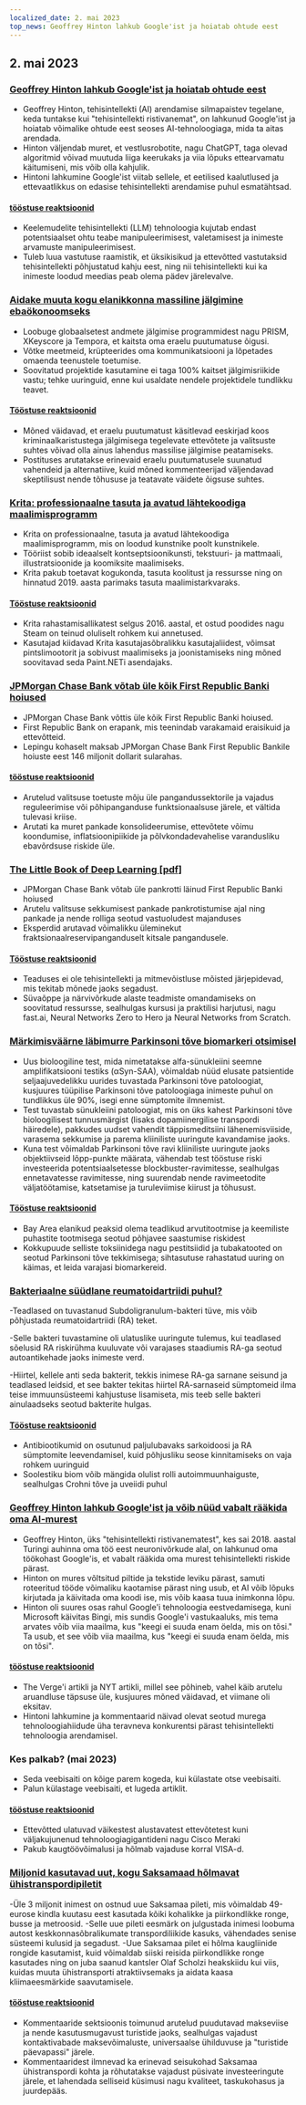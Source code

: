 ```yaml
---
localized_date: 2. mai 2023
top_news: Geoffrey Hinton lahkub Google'ist ja hoiatab ohtude eest
---
```




<CallToAction />

<Steps>

## 2. mai 2023

### [Geoffrey Hinton lahkub Google'ist ja hoiatab ohtude eest](https://www.nytimes.com/2023/05/01/technology/ai-google-chatbot-engineer-quits-hinton.html)

- Geoffrey Hinton, tehisintellekti (AI) arendamise silmapaistev tegelane, keda tuntakse kui "tehisintellekti ristivanemat", on lahkunud Google'ist ja hoiatab võimalike ohtude eest seoses AI-tehnoloogiaga, mida ta aitas arendada.
- Hinton väljendab muret, et vestlusrobotite, nagu ChatGPT, taga olevad algoritmid võivad muutuda liiga keerukaks ja viia lõpuks ettearvamatu käitumiseni, mis võib olla kahjulik.
- Hintoni lahkumine Google'ist viitab sellele, et eetilised kaalutlused ja ettevaatlikkus on edasise tehisintellekti arendamise puhul esmatähtsad.

#### [tööstuse reaktsioonid](http://news.ycombinator.com/item?id=35771104)

- Keelemudelite tehisintellekti (LLM) tehnoloogia kujutab endast potentsiaalset ohtu teabe manipuleerimisest, valetamisest ja inimeste arvamuste manipuleerimisest.
- Tuleb luua vastutuse raamistik, et üksikisikud ja ettevõtted vastutaksid tehisintellekti põhjustatud kahju eest, ning nii tehisintellekti kui ka inimeste loodud meedias peab olema pädev järelevalve.

### [Aidake muuta kogu elanikkonna massiline jälgimine ebaökonoomseks](https://prism-break.org/en/)

- Loobuge globaalsetest andmete jälgimise programmidest nagu PRISM, XKeyscore ja Tempora, et kaitsta oma eraelu puutumatuse õigusi.
- Võtke meetmeid, krüpteerides oma kommunikatsiooni ja lõpetades omaenda teenustele toetumise.
- Soovitatud projektide kasutamine ei taga 100% kaitset jälgimisriikide vastu; tehke uuringuid, enne kui usaldate nendele projektidele tundlikku teavet.

#### [Tööstuse reaktsioonid](http://news.ycombinator.com/item?id=35772005)

- Mõned väidavad, et eraelu puutumatust käsitlevad eeskirjad koos kriminaalkaristustega jälgimisega tegelevate ettevõtete ja valitsuste suhtes võivad olla ainus lahendus massilise jälgimise peatamiseks.
- Postituses arutatakse erinevaid eraelu puutumatusele suunatud vahendeid ja alternatiive, kuid mõned kommenteerijad väljendavad skeptilisust nende tõhususe ja teatavate väidete õigsuse suhtes.

### [Krita: professionaalne tasuta ja avatud lähtekoodiga maalimisprogramm](https://krita.org/en/)

- Krita on professionaalne, tasuta ja avatud lähtekoodiga maalimisprogramm, mis on loodud kunstnike poolt kunstnikele.
- Tööriist sobib ideaalselt kontseptsioonikunsti, tekstuuri- ja mattmaali, illustratsioonide ja koomiksite maalimiseks.
- Krita pakub toetavat kogukonda, tasuta koolitust ja ressursse ning on hinnatud 2019. aasta parimaks tasuta maalimistarkvaraks.

#### [Tööstuse reaktsioonid](http://news.ycombinator.com/item?id=35771994)

- Krita rahastamisallikatest selgus 2016. aastal, et ostud poodides nagu Steam on teinud oluliselt rohkem kui annetused.
- Kasutajad kiidavad Krita kasutajasõbralikku kasutajaliidest, võimsat pintslimootorit ja sobivust maalimiseks ja joonistamiseks ning mõned soovitavad seda Paint.NETi asendajaks.

### [JPMorgan Chase Bank võtab üle kõik First Republic Banki hoiused](https://www.fdic.gov/news/press-releases/2023/pr23034.html)

- JPMorgan Chase Bank võttis üle kõik First Republic Banki hoiused.
- First Republic Bank on erapank, mis teenindab varakamaid eraisikuid ja ettevõtteid.
- Lepingu kohaselt maksab JPMorgan Chase Bank First Republic Bankile hoiuste eest 146 miljonit dollarit sularahas.

#### [tööstuse reaktsioonid](http://news.ycombinator.com/item?id=35770048)

- Arutelud valitsuse toetuste mõju üle pangandussektorile ja vajadus reguleerimise või põhipanganduse funktsionaalsuse järele, et vältida tulevasi kriise.
- Arutati ka muret pankade konsolideerumise, ettevõtete võimu koondumise, inflatsioonipiikide ja põlvkondadevahelise varandusliku ebavõrdsuse riskide üle.

### [The Little Book of Deep Learning [pdf]](https://fleuret.org/public/lbdl.pdf)

- JPMorgan Chase Bank võtab üle pankrotti läinud First Republic Banki hoiused
- Arutelu valitsuse sekkumisest pankade pankrotistumise ajal ning pankade ja nende rolliga seotud vastuoludest majanduses
- Eksperdid arutavad võimalikku üleminekut fraktsionaalreservipanganduselt kitsale pangandusele.

#### [Tööstuse reaktsioonid](http://news.ycombinator.com/item?id=35767789)

- Teaduses ei ole tehisintellekti ja mitmevõistluse mõisted järjepidevad, mis tekitab mõnede jaoks segadust.
- Süvaõppe ja närvivõrkude alaste teadmiste omandamiseks on soovitatud ressursse, sealhulgas kursusi ja praktilisi harjutusi, nagu fast.ai, Neural Networks Zero to Hero ja Neural Networks from Scratch.

### [Märkimisväärne läbimurre Parkinsoni tõve biomarkeri otsimisel](https://www.michaeljfox.org/publication/michael-j-fox-foundation-announces-significant-breakthrough-search-parkinsons-biomarker)

- Uus bioloogiline test, mida nimetatakse alfa-sünukleiini seemne amplifikatsiooni testiks (αSyn-SAA), võimaldab nüüd elusate patsientide seljaajuvedelikku uurides tuvastada Parkinsoni tõve patoloogiat, kusjuures tüüpilise Parkinsoni tõve patoloogiaga inimeste puhul on tundlikkus üle 90%, isegi enne sümptomite ilmnemist.
- Test tuvastab sünukleiini patoloogiat, mis on üks kahest Parkinsoni tõve bioloogilisest tunnusmärgist (lisaks dopamiinergilise transpordi häiredele), pakkudes uudset vahendit täppismeditsiini lähenemisviiside, varasema sekkumise ja parema kliiniliste uuringute kavandamise jaoks.
- Kuna test võimaldab Parkinsoni tõve ravi kliiniliste uuringute jaoks objektiivseid lõpp-punkte määrata, vähendab test tööstuse riski investeerida potentsiaalsetesse blockbuster-ravimitesse, sealhulgas ennetavatesse ravimitesse, ning suurendab nende ravimeetodite väljatöötamise, katsetamise ja turuleviimise kiirust ja tõhusust.

#### [Tööstuse reaktsioonid](http://news.ycombinator.com/item?id=35770563)

- Bay Area elanikud peaksid olema teadlikud arvutitootmise ja keemiliste puhastite tootmisega seotud põhjavee saastumise riskidest
- Kokkupuude selliste toksiinidega nagu pestitsiidid ja tubakatooted on seotud Parkinsoni tõve tekkimisega; sihtasutuse rahastatud uuring on käimas, et leida varajasi biomarkereid.

### [Bakteriaalne süüdlane reumatoidartriidi puhul?](https://www.the-scientist.com/news-opinion/a-bacterial-culprit-for-rheumatoid-arthritis-71088)

-Teadlased on tuvastanud Subdoligranulum-bakteri tüve, mis võib põhjustada reumatoidartriidi (RA) teket.

-Selle bakteri tuvastamine oli ulatuslike uuringute tulemus, kui teadlased sõelusid RA riskirühma kuuluvate või varajases staadiumis RA-ga seotud autoantikehade jaoks inimeste verd.

-Hiirtel, kellele anti seda bakterit, tekkis inimese RA-ga sarnane seisund ja teadlased leidsid, et see bakter tekitas hiirtel RA-sarnaseid sümptomeid ilma teise immuunsüsteemi kahjustuse lisamiseta, mis teeb selle bakteri ainulaadseks seotud bakterite hulgas.

#### [Tööstuse reaktsioonid](http://news.ycombinator.com/item?id=35775704)

- Antibiootikumid on osutunud paljulubavaks sarkoidoosi ja RA sümptomite leevendamisel, kuid põhjusliku seose kinnitamiseks on vaja rohkem uuringuid
- Soolestiku biom võib mängida olulist rolli autoimmuunhaiguste, sealhulgas Crohni tõve ja uveiidi puhul

### [Geoffrey Hinton lahkub Google'ist ja võib nüüd vabalt rääkida oma AI-murest](https://www.theverge.com/2023/5/1/23706311/hinton-godfather-of-ai-threats-fears-warnings)

- Geoffrey Hinton, üks "tehisintellekti ristivanematest", kes sai 2018. aastal Turingi auhinna oma töö eest neuronivõrkude alal, on lahkunud oma töökohast Google'is, et vabalt rääkida oma murest tehisintellekti riskide pärast.
- Hinton on mures võltsitud piltide ja tekstide leviku pärast, samuti roteeritud tööde võimaliku kaotamise pärast ning usub, et AI võib lõpuks kirjutada ja käivitada oma koodi ise, mis võib kaasa tuua inimkonna lõpu.
- Hinton oli suures osas rahul Google'i tehnoloogia eestvedamisega, kuni Microsoft käivitas Bingi, mis sundis Google'i vastukaaluks, mis tema arvates võib viia maailma, kus "keegi ei suuda enam öelda, mis on tõsi." Ta usub, et see võib viia maailma, kus "keegi ei suuda enam öelda, mis on tõsi".

#### [tööstuse reaktsioonid](http://news.ycombinator.com/item?id=35771508)

- The Verge'i artikli ja NYT artikli, millel see põhineb, vahel käib arutelu aruandluse täpsuse üle, kusjuures mõned väidavad, et viimane oli eksitav.
- Hintoni lahkumine ja kommentaarid näivad olevat seotud murega tehnoloogiahiidude üha teravneva konkurentsi pärast tehisintellekti tehnoloogia arendamisel.

### Kes palkab? (mai 2023)

- Seda veebisaiti on kõige parem kogeda, kui külastate otse veebisaiti.
- Palun külastage veebisaiti, et lugeda artiklit.

#### [tööstuse reaktsioonid](http://news.ycombinator.com/item?id=35773707)

- Ettevõtted ulatuvad väikestest alustavatest ettevõtetest kuni väljakujunenud tehnoloogiagigantideni nagu Cisco Meraki
- Pakub kaugtöövõimalusi ja hõlmab vajaduse korral VISA-d.

### [Miljonid kasutavad uut, kogu Saksamaad hõlmavat ühistranspordipiletit](https://apnews.com/article/germany-public-transit-cheap-ticket-trains-metro-3d83f1a35ab8e3945b8034b9bd511c29)

-Üle 3 miljonit inimest on ostnud uue Saksamaa pileti, mis võimaldab 49-eurose kindla kuutasu eest kasutada kõiki kohalikke ja piirkondlikke ronge, busse ja metroosid.
-Selle uue pileti eesmärk on julgustada inimesi loobuma autost keskkonnasõbralikumate transpordiliikide kasuks, vähendades senise süsteemi kulusid ja segadust.
-Uue Saksamaa pilet ei hõlma kaugliinide rongide kasutamist, kuid võimaldab siiski reisida piirkondlikke ronge kasutades ning on juba saanud kantsler Olaf Scholzi heakskiidu kui viis, kuidas muuta ühistransporti atraktiivsemaks ja aidata kaasa kliimaeesmärkide saavutamisele.

#### [tööstuse reaktsioonid](http://news.ycombinator.com/item?id=35770816)

- Kommentaaride sektsioonis toimunud arutelud puudutavad makseviise ja nende kasutusmugavust turistide jaoks, sealhulgas vajadust kontaktivabade maksevõimaluste, universaalse ühilduvuse ja "turistide päevapassi" järele.
- Kommentaaridest ilmnevad ka erinevad seisukohad Saksamaa ühistranspordi kohta ja rõhutatakse vajadust püsivate investeeringute järele, et lahendada selliseid küsimusi nagu kvaliteet, taskukohasus ja juurdepääs.

</Steps>
